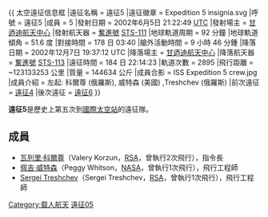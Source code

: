 {{NoteTA
|G1 = Aero
}}
{{ 太空遠征信息框
|遠征名稱 = 遠征5
|遠征徽章 = Expedition 5 insignia.svg
|呼號 = 遠征5
|成員 = 5
|發射日期 = 2002年6月5日 21:22:49 [[UTC|UTC]]
|發射場主 = [[甘迺迪航天中心|甘迺迪航天中心]]
|發射航天器 = [[奮進號太空梭|奮進號]] [[STS-111|STS-111]]
|地球軌道周期 = 92 分鐘
|地球軌道傾角 = 51.6 度
|對接時間 = 178 日 03:40
|艙外活動時間 = 9 小時 46 分鍾
|降落日期 = 2002年12月7日 19:37:12 UTC
|降落場主 = [[甘迺迪航天中心|甘迺迪航天中心]]
|降落航天器 = [[奮進號太空梭|奮進號]] [[STS-113|STS-113]]
|遠征時間 = 184 日 22:14:23
|軌道次數 = 2895
|飛行距離 = ~123133253 公里
|質量 = 144634 公斤
|成員合影 = ISS Expedition 5 crew.jpg
|成員介紹 = 左起: 科爾尊 (俄羅斯), 威特森 (美國) ,Treshchev (俄羅斯)
|前次遠征 = [[遠征4|遠征4]]
|後次遠征 = [[遠征6|遠征6]]
}}

'''遠征5'''是歷史上第五次到[[國際太空站|國際太空站]]的遠征隊。

==成員==
*[[瓦列里·科爾尊|瓦列里·科爾尊]]（Valery Korzun，[[俄羅斯聯邦航天局|RSA]]，曾執行2次飛行），指令長
*[[佩吉·威特森|佩吉·威特森]]（Peggy Whitson，[[美國太空總署|NASA]]，曾執行1次飛行），飛行工程師
*[[Sergei_Treshchev|Sergei Treshchev]]（Sergei Treshchev，[[俄羅斯聯邦航天局|RSA]]，曾執行1次飛行），飛行工程師
{{国际空间站远征队}}

[[Category:载人航天|Category:载人航天]]
[[Category:前往国际空间站的远征|遠征05]]